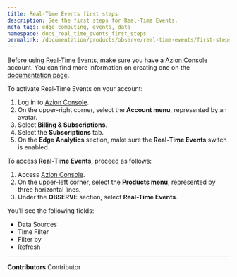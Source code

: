 ```yaml
---
title: Real-Time Events first steps
description: See the first steps for Real-Time Events.
meta_tags: edge computing, events, data
namespace: docs_real_time_events_first_steps
permalink: /documentation/products/observe/real-time-events/first-steps/
---
```


Before using [Real-Time Events](/en/documentation/products/real-time-events/), make sure you have a [Azion Console](https://console.azion.com/) account. You can find more information on creating one on the [documentation page](/en/documentation/products/accounts/creating-account/).

To activate Real-Time Events on your account:

1. Log in to [Azion Console](https://console.azion.com/).
2. On the upper-right corner, select the **Account menu**, represented by an avatar.
3. Select **Billing & Subscriptions**.
4. Select the **Subscriptions** tab.
5. On the **Edge Analytics** section, make sure the **Real-Time Events** switch is enabled.

To access **Real-Time Events**, proceed as follows:

1. Access [Azion Console](https://console.azion.com/).
2. On the upper-left corner, select the **Products menu**, represented by three horizontal lines.
3. Under the **OBSERVE** section, select **Real-Time Events**.

You'll see the following fields:

- Data Sources
- Time Filter
- Filter by
- Refresh



---


**Contributors** <ContributorList>Contributor</ContributorList>
